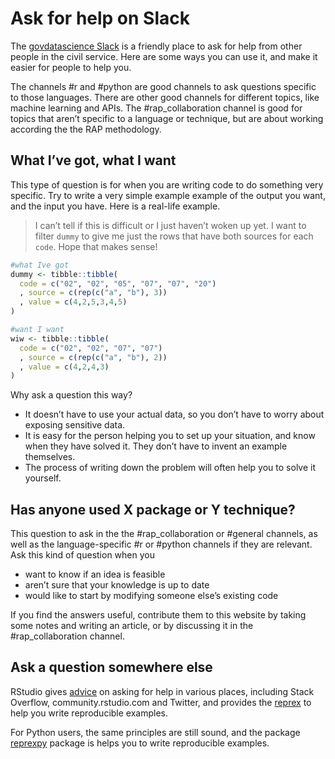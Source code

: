 # Ask for help on Slack

The [govdatascience Slack](govdatascience.slack.com) is a friendly place to ask
for help from other people in the civil service.  Here are some ways you can
use it, and make it easier for people to help you.

The channels #r and #python are good channels to ask questions specific to those
languages.  There are other good channels for different topics, like machine
learning and APIs.  The #rap_collaboration channel is good for topics that
aren't specific to a language or technique, but are about working according the
the RAP methodology.

## What I've got, what I want

This type of question is for when you are writing code to do something very
specific. Try to write a very simple example example of the output you want, and
the input you have.  Here is a real-life example.

> I can’t tell if this is difficult or I just haven’t woken up yet. I want to
> filter `dummy` to give me just the rows that have both sources for each
> `code`.  Hope that makes sense!

```r
#what Ive got
dummy <- tibble::tibble(
  code = c("02", "02", "05", "07", "07", "20")
  , source = c(rep(c("a", "b"), 3))
  , value = c(4,2,5,3,4,5)
)

#want I want
wiw <- tibble::tibble(
  code = c("02", "02", "07", "07")
  , source = c(rep(c("a", "b"), 2))
  , value = c(4,2,4,3)
)
```

Why ask a question this way?

* It doesn't have to use your actual data, so you don't have to worry
about exposing sensitive data.
* It is easy for the person helping you to set up your situation, and know when
  they have solved it.  They don't have to invent an example themselves.
* The process of writing down the problem will often help you to solve it
  yourself.

## Has anyone used X package or Y technique?

This question to ask in the the #rap_collaboration or #general channels, as well
as the language-specific #r or #python channels if they are relevant.  Ask this
kind of question when you

* want to know if an idea is feasible
* aren't sure that your knowledge is up to date
* would like to start by modifying someone else's existing code

If you find the answers useful, contribute them to this website by taking some
notes and writing an article, or by discussing it in the #rap_collaboration
channel.

## Ask a question somewhere else

RStudio gives [advice](https://www.tidyverse.org/help/) on asking for help in
various places, including Stack Overflow, community.rstudio.com and Twitter, and
provides the [reprex](https://reprex.tidyverse.org/) to help you write
reproducible examples.

For Python users, the same principles are still sound, and the package [reprexpy](https://pypi.org/project/reprexpy/) package is helps you to write reproducible examples.

